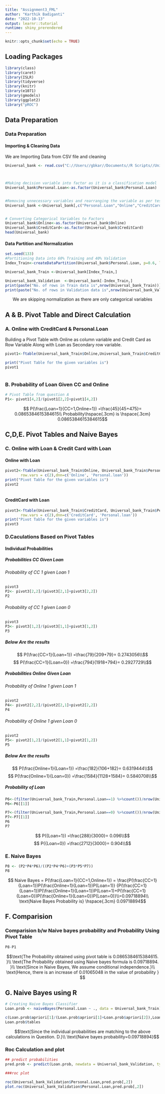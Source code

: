 ---
title: "Assignment3_FML"
author: "Karthik Badiganti"
date: "2022-10-13"
output: learnr::tutorial
runtime: shiny_prerendered
---

```{r setup, include=FALSE}
knitr::opts_chunk$set(echo = TRUE)
```

## Loading Packages

```{r packages}

library(class)
library(caret)
library(ISLR)
library(tidyverse)
library(knitr)
library(e1071)
library(gmodels)
library(ggplot2)
library("pROC")
```
## Data Preparation
### Data Preparation{.tabset}
#### Importing & Cleaning Data {.tabset}

We are Importing Data from CSV file and cleaning

```{r import and clean Data}


Universal_bank <- read.csv("C://Users//gbkar//Documents//R Scripts//UniversalBank.csv")



#Making decision variable into factor as it is a classification model
Universal_bank$Personal.Loan<-as.factor(Universal_bank$Personal.Loan)


#Removing unnecessary variables and rearranging the variable as per test data
Universal_bank <-Universal_bank[,c("Personal.Loan","Online","CreditCard")]


# Converting Categorical Variables to Factors
Universal_bank$Online<-as.factor(Universal_bank$Online)
Universal_bank$CreditCard<-as.factor(Universal_bank$CreditCard)
head(Universal_bank)

```

#### Data Partition and Normalization

```{r Data Partition and Normalization}

set.seed(133)
#Partitioning Data into 60% Training and 40% Validation
Index_Train<-createDataPartition(Universal_bank$Personal.Loan, p=0.6, list=FALSE)

Universal_bank_Train <-Universal_bank[Index_Train,]

Universal_bank_Validation  <-Universal_bank[-Index_Train,]
print(paste("No. of rows in Train data is",nrow(Universal_bank_Train)))
print(paste("No. of rows in Validation data is",nrow(Universal_bank_Validation)))

```
$$\text{We are skipping normalization as there are only categorical variables}$$


## A & B. Pivot Table and Direct Calculation 


### A. Online with CreditCard & Personal.Loan 

Building a Pivot Table with Online as column variable and Credit Card as Row Variable Along with Loan as Secondary row variable.
```{r pivot1}

pivot1<-ftable(Universal_bank_Train$Online,Universal_bank_Train$CreditCard,Universal_bank_Train$Personal.Loan, row.vars = c(3,2),dnn=c('Online','CreditCard','Personal.loan'))

print("Pivot Table for the given variables is")
pivot1
     
```



### B. Probability of Loan Given CC and Online

```{r Probability of Loan Given CC and Online}
# Pivot Table from question A
P1<- pivot1[4,2]/(pivot1[2,2]+pivot1[4,2])

```

$$   P(\frac{Loan=1}{CC=1,Online=1})
=\frac{45}{45+475}=  0.0865384615384615\\
Probability\hspace{.3cm} is \hspace{.3cm} 0.0865384615384615$$



## C,D,E. Pivot Tables and Naive Bayes 

### C. Online with Loan & Credit Card with Loan{.tabset}
#### Online with Loan


```{r pivot2}
pivot2<-ftable(Universal_bank_Train$Online, Universal_bank_Train$Personal.Loan,
       row.vars = c(2),dnn=c('Online', 'Personal.loan'))
print("Pivot Table for the given variables is")
pivot2
     
```

#### CreditCard with Loan


```{r pivot3}
pivot3<-ftable(Universal_bank_Train$CreditCard, Universal_bank_Train$Personal.Loan,
       row.vars = c(2),dnn=c('CreditCard', 'Personal.loan'))
print("Pivot Table for the given variables is")
pivot3     
```

### D.Caculations Based on Pivot Tables


#### Individual Probabilities
##### Probabilities CC Given Loan{.tabset}
###### Probability of CC 1 given Loan 1

```{r Probability of CC 1 given Loan 1}
pivot3
P2<- pivot3[2,2]/(pivot3[2,1]+pivot3[2,2])
P2
```


###### Probability of CC 1 given Loan 0
```{r Probability of CC 1 given Loan 0}
pivot3
P3<- pivot3[1,2]/(pivot3[1,1]+pivot3[1,2])
P3
```
##### Below Are the results
$$   P(\frac{CC=1}{Loan=1})
=\frac{79}{209+79}=  0.2743056\\$$
$$   P(\frac{CC=1}{Loan=0})
=\frac{794}{1918+794}=   0.2927729\\$$

##### Probabilities Online Given Loan{.tabset}
###### Probability of Online 1 given Loan 1
```{r Probability of Online 1 given Loan 1}
pivot2
P4<- pivot2[2,2]/(pivot2[2,1]+pivot2[2,2])
P4
```

###### Probability of Online 1 given Loan 0
```{r Probability of Online 1 given Loan 0}
pivot2
P5<- pivot2[1,2]/(pivot2[1,1]+pivot2[1,2])
P5
```
##### Below Are the results
$$   P(\frac{Online=1}{Loan=1})
=\frac{182}{106+182}=  0.6319444\\$$
$$   P(\frac{Online=1}{Loan=0})
=\frac{1584}{1128+1584}=   0.5840708\\$$

##### Probability of Loan
```{r Probability of Loan 0, Loan 1}
P6<-(filter(Universal_bank_Train,Personal.Loan==1) %>%count())/nrow(Universal_bank_Train)
P6<-P6[[1]]

P7<-(filter(Universal_bank_Train,Personal.Loan==0) %>%count())/nrow(Universal_bank_Train)
P7<-P7[[1]]
P6
P7
```
$$   P({Loan=1})
=\frac{288}{3000}=  0.096\\$$
$$   P({Loan=0})
=\frac{2712}{3000}=   0.904\\$$

### E. Naive Bayes

```{r Naive Bayes}
P8 <- (P2*P4*P6)/((P2*P4*P6)+(P3*P5*P7))
P8

```
$$  Naive Bayes = P(\frac{Loan=1}{CC=1,Online=1}) = 
\frac{P(\frac{CC=1}{Loan=1})P(\frac{Online=1}{Loan=1})P(Loan=1)}
{P(\frac{CC=1}{Loan=1})P(\frac{Online=1}{Loan=1})P(Loan=1)+P(\frac{CC=1}{Loan=0})P(\frac{Online=1}{Loan=0})P(Loan=0)}\\=0.09718894\\
\text{Naive Bayes Probability is} \hspace{.3cm} 0.09718894$$

## F. Comparision

### Comparision b/w Naive bayes probability and Probability Using Pivot Table
```{r Comparision b/w Naive and Pivot}
P8-P1

```

$$\text{The Probability obtained using pivot table is 0.0865384615384615. }\\
\text{The Probability obtained using Naive bayes formula is 0.09718894. }\\
\text{Since in Naive Bayes, We assume conditional independence.}\\
\text{Hence, there is an increase of 0.01065048 in the value of probability }
$$

## G. Naive Bayes using R

```{r Naive Bayes using R}
# Creating Naive Bayes Classifier
Loan.prob <- naiveBayes(Personal.Loan ~ ., data = Universal_bank_Train) 

c(Loan.prob$apriori[1]/(Loan.prob$apriori[1]+Loan.prob$apriori[2]),Loan.prob$apriori[2]/(Loan.prob$apriori[1]+Loan.prob$apriori[2]))
Loan.prob$tables
```

$$\text{Since the individual probabilities are matching to the above calculations in Question. D.}\\
\text{Naive bayes probability=0.09718894}$$

### Roc Calculation and plot
```{r roc}


## predict probabilities
pred.prob <- predict(Loan.prob, newdata = Universal_bank_Validation, type = "raw")

###roc plot

roc(Universal_bank_Validation$Personal.Loan,pred.prob[,2])
plot.roc(Universal_bank_Validation$Personal.Loan,pred.prob[,2])

```

